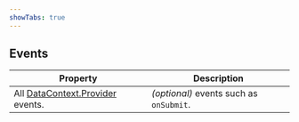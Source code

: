 ```yaml
---
showTabs: true
---
```


## Events

| Property                                                                                                 | Description                             |
| -------------------------------------------------------------------------------------------------------- | --------------------------------------- |
| All [DataContext.Provider](/uilib/extensions/forms/create-component/DataContext/Provider/events) events. | _(optional)_ events such as `onSubmit`. |
